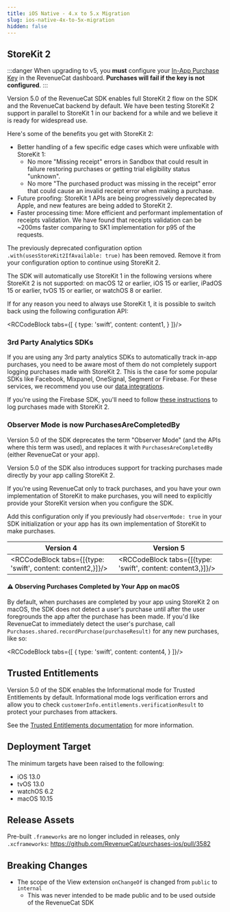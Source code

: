 ```yaml
---
title: iOS Native - 4.x to 5.x Migration
slug: ios-native-4x-to-5x-migration
hidden: false
---
```


## StoreKit 2

:::danger
When upgrading to v5, you **must** configure your [In-App Purchase Key](/service-credentials/itunesconnect-app-specific-shared-secret/in-app-purchase-key-configuration) in the RevenueCat dashboard. **Purchases will fail if the key is not configured**.
:::

Version 5.0 of the RevenueCat SDK enables full StoreKit 2 flow on the SDK and the RevenueCat backend by default. We have been testing StoreKit 2 support in parallel to StoreKit 1 in our backend for a while and we believe it is ready for widespread use.

Here's some of the benefits you get with StoreKit 2:
- Better handling of a few specific edge cases which were unfixable with StoreKit 1:
    - No more "Missing receipt" errors in Sandbox that could result in failure restoring purchases or getting trial eligibility status "unknown".
    - No more "The purchased product was missing in the receipt" error that could cause an invalid receipt error when making a purchase.
- Future proofing: StoreKit 1 APIs are being progressively deprecated by Apple, and new features are being added to StoreKit 2.
- Faster processing time: More efficient and performant implementation of receipts validation. We have found that receipts validation can be ~200ms faster comparing to SK1 implementation for p95 of the requests.

The previously deprecated configuration option `.with(usesStoreKit2IfAvailable: true)` has been removed. Remove it from your configuration option to continue using StoreKit 2.

The SDK will automatically use StoreKit 1 in the following versions where StoreKit 2 is not supported: on macOS 12 or earlier, iOS 15 or earlier, iPadOS 15 or earlier, tvOS 15 or earlier, or watchOS 8 or earlier.

If for any reason you need to always use StoreKit 1, it is possible to switch back using the following configuration API:


<RCCodeBlock tabs={[
    {
        type: 'swift',
        content: content1,
    }
]}/>

### 3rd Party Analytics SDKs

If you are using any 3rd party analytics SDKs to automatically track in-app purchases, you need to be aware most of them do not completely support logging purchases made with StoreKit 2. This is the case for some popular SDKs like Facebook, Mixpanel, OneSignal, Segment or Firebase. For these services, we recommend you use our [data integrations](/integrations/integrations).

If you're using the Firebase SDK, you'll need to follow [these instructions](https://firebase.google.com/docs/analytics/measure-in-app-purchases#swift) to log purchases made with StoreKit 2.

### Observer Mode is now PurchasesAreCompletedBy

Version 5.0 of the SDK  deprecates the term "Observer Mode" (and the APIs where this term was used), and replaces it
with `PurchasesAreCompletedBy` (either RevenueCat or your app).

Version 5.0 of the SDK also introduces support for tracking purchases made directly by your app calling StoreKit 2.

If you're using RevenueCat only to track purchases, and you have your own implementation of StoreKit to make purchases, you will need to explicitly provide your StoreKit version when you configure the SDK.

Add this configuration only if you previously had `observerMode: true` in your SDK initialization or your app has its own implementation of StoreKit to make purchases.


| Version 4 | Version 5 |
|------------|------------|
| <RCCodeBlock tabs={[{type: 'swift', content: content2,}]}/> | <RCCodeBlock tabs={[{type: 'swift', content: content3,}]}/> |

#### ⚠️ Observing Purchases Completed by Your App on macOS

By default, when purchases are completed by your app using StoreKit 2 on macOS, the SDK does not detect a user's purchase until after the user foregrounds the app after the purchase has been made. If you'd like RevenueCat to immediately detect the user's purchase, call `Purchases.shared.recordPurchase(purchaseResult)` for any new purchases, like so:


<RCCodeBlock tabs={[
    {
        type: 'swift',
        content: content4,
    }
]}/>

## Trusted Entitlements

Version 5.0 of the SDK enables the Informational mode for Trusted Entitlements by default.
Informational mode logs verification errors and allow you to check `customerInfo.entitlements.verificationResult` to protect your purchases from attackers.

See the [Trusted Entitlements documentation](/customers/trusted-entitlements) for more information.

## Deployment Target
The minimum targets have been raised to the following:

- iOS 13.0
- tvOS 13.0
- watchOS 6.2
- macOS 10.15

## Release Assets
Pre-built `.frameworks` are no longer included in releases, only `.xcframeworks`: https://github.com/RevenueCat/purchases-ios/pull/3582

## Breaking Changes
- The scope of the View extension `onChangeOf` is changed from `public` to `internal`
  - This was never intended to be made public and to be used outside of the RevenueCat SDK